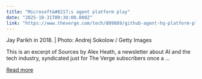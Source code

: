 ```yaml
---
title: "Microsoft&#8217;s agent platform play"
date: "2025-10-31T00:30:00.000Z"
link: "https://www.theverge.com/tech/809889/github-agent-hq-platform-play-microsoft-jared-palmer-jay-parikh"
---
```


Jay Parikh in 2018. | Photo: Andrej Sokolow / Getty Images	

This is an excerpt of Sources by Alex Heath, a newsletter about AI and the tech industry, syndicated just for The Verge subscribers once a ...

[Read more](https://www.theverge.com/tech/809889/github-agent-hq-platform-play-microsoft-jared-palmer-jay-parikh)

